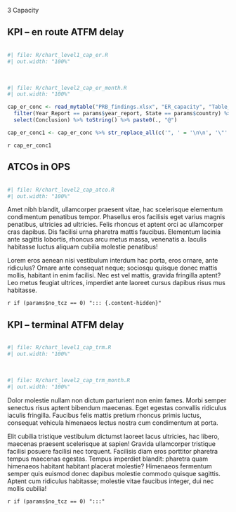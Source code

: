 [3 Capacity]{class="fakeh1"}

::: {#container-cap style="clear: both"}

## KPI – en route ATFM delay

<!-- empty line to ensure next heading leaves enough space -->
<div style="height: 1px"></div>

:::: {#chart-cap class="mychart"}
```r
#| file: R/chart_level1_cap_er.R
#| out.width: "100%"
```

<br>

```r
#| file: R/chart_level2_cap_er_month.R
#| out.width: "100%"
```
::::

:::: {#concl-cap}
```r
cap_er_conc <- read_mytable("PRB_findings.xlsx", "ER_capacity", "Table_Findings_ER_capacity") %>% 
  filter(Year_Report == params$year_report, State == params$country) %>% 
  select(Conclusion) %>% toString() %>% paste0(., "@")

cap_er_conc1 <- cap_er_conc %>% str_replace_all(c('", ' = '\n\n', '\"' = '', '\n\n\n' = '\n\n')) %>% str_replace(fixed('c('), '') %>%  str_replace(fixed(')@'), '\n') 
```

`r cap_er_conc1`
::::
:::

::: {#container-cap style="clear: both"}

## ATCOs in OPS
<!-- empty line to ensure next heading leaves enough space -->
<div style="height: 1px"></div>

:::: {#chart-cap class="mychart"}

```r
#| file: R/chart_level2_cap_atco.R
#| out.width: "100%"
```

::::

:::: {#concl-cap}
Amet nibh blandit, ullamcorper praesent vitae, hac scelerisque elementum condimentum penatibus tempor. Phasellus eros facilisis eget varius magnis
penatibus, ultricies ad ultricies. Felis rhoncus et aptent orci ac ullamcorper cras dapibus. Dis facilisi urna pharetra mattis faucibus. Elementum
lacinia ante sagittis lobortis, rhoncus arcu metus massa, venenatis a. Iaculis habitasse luctus aliquam cubilia molestie penatibus!

Lorem eros aenean nisi vestibulum interdum hac porta, eros ornare, ante ridiculus? Ornare ante consequat neque; sociosqu quisque donec mattis
mollis, habitant in enim facilisi. Nec est vel mattis, gravida fringilla aptent? Leo metus feugiat ultrices, imperdiet ante laoreet cursus dapibus
risus mus habitasse.
::::
:::


`r if (params$no_tcz == 0) "::: {.content-hidden}"`

:::: {#container-cap style="clear: both"}

## KPI – terminal ATFM delay

<!-- empty line to ensure next heading leaves enough space -->
<div style="height: 1px"></div>

::::: {#chart-cap class="mychart"}

```r
#| file: R/chart_level1_cap_trm.R
#| out.width: "100%"
```

<br>

```r
#| file: R/chart_level2_cap_trm_month.R
#| out.width: "100%"
```
:::::

::::: {#concl-cap-trm}
Dolor molestie nullam non dictum parturient non enim fames. Morbi semper senectus risus aptent bibendum maecenas. Eget egestas convallis ridiculus
iaculis fringilla. Faucibus felis mattis pretium rhoncus primis luctus, consequat vehicula himenaeos lectus nostra cum condimentum at porta.

Elit cubilia tristique vestibulum dictumst laoreet lacus ultricies, hac libero, maecenas praesent scelerisque at sapien! Gravida ullamcorper
tristique facilisi posuere facilisi nec torquent. Facilisis diam eros porttitor pharetra tempus maecenas egestas. Tempus imperdiet blandit:
pharetra quam himenaeos habitant habitant placerat molestie? Himenaeos fermentum semper quis euismod donec dapibus molestie commodo quisque
sagittis. Aptent cum ridiculus habitasse; molestie vitae faucibus integer, dui nec mollis cubilia!
:::::
::::

`r if (params$no_tcz == 0) ":::"`
